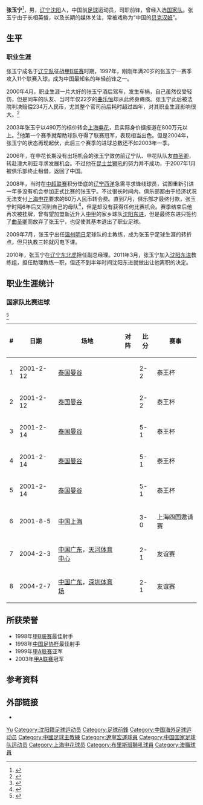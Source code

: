 {{Otheruses|other=名为张玉宁的其他人物|张玉宁}}
{{Football player infobox
| playername =张玉宁
| image =
| fullname= 张玉宁
| englishfullname = Zhang Yuning
| nickname = 玉面杀手、酷盖、老黑
| dateofbirth = {{birth date and age|1977|5|25}}
| cityofbirth = [[辽宁|辽宁]][[沈阳|沈阳]]
| countryofbirth = {{CHN}}
| height= {{height|m=1.86}}
| currentclub= 已退役
| position =前锋
| youthyears= 1985-93
| youthclubs= 辽宁
| years =1994-02<br/>1995<br/>2003-08<br/>2006-07<br/>2008
| clubs = {{flagicon|CHN}} [[辽宁足球俱乐部|辽宁]]<br/>→{{flagicon|CHN}}北京首钢 <br>{{flagicon|CHN}} [[上海申花|上海申花]]<br> →{{flagicon|AUS}} [[昆士兰狮吼足球俱乐部|昆士兰狮吼]]''(租借)''<br/>{{flagicon|CHN}} [[辽宁足球俱乐部|辽宁]]
| caps(goals) = 73 (34) <br/>? (?)<br/>53 (21)<br/>6 (0)<br/>0 (0)
|  manageryears1 = 2009
|  managerclubs1 = [[温州明日|温州明日]]
|  manageryears2 = 2010
|  managerclubs2 = [[辽宁宏运|辽宁宏运]]（副总经理）
|  manageryears3 = 2011
|  managerclubs3 = [[沈阳东进|沈阳东进]]（助理教练）
|  manageryears4 = 2014
|  managerclubs4 = [[福建超越|福建超越]]
| nationalyears = 2001-04
| nationalteam = {{fb|CHN}}
| nationalcaps(goals) = 24 (8)
}}
'''张玉宁'''{{BD|1977年|5月25日|||Z}}<ref>{{Cite web |url=http://sports.ifeng.com/gnzq/detail_2012_11/29/19661630_0.shtml |title=老甲A趣谈：四大国脚年龄有变 |access-date=2012-12-03 |archive-date=2019-08-22 |archive-url=https://web.archive.org/web/20190822133341/http://sports.ifeng.com/gnzq/detail_2012_11/29/19661630_0.shtml }}</ref>，男，[[辽宁|辽宁]][[沈阳|沈阳]]人，中国前[[足球|足球]]运动员，司职前锋，曾经入选[[中国国家足球队|国家队]]。张玉宁由于长相英俊，以及长期的媒体关注，常被戏称为“中国的[[大卫·贝克汉姆|贝克汉姆]]”。

== 生平 ==
=== 职业生涯 ===
张玉宁成名于[[辽宁足球俱乐部|辽宁队]]征战[[甲B联赛|甲B联赛]]时期，1997年，刚刚年满20岁的张玉宁一赛季攻入11个联赛入球，成为中国最知名的年轻前锋之一。

2000年4月，职业生涯一片大好的张玉宁酒后驾车，发生车祸，自己虽然仅受轻伤，但是同车的队友、当时年仅22岁的[[曲乐恒|曲乐恒]]却从此终身瘫痪。张玉宁此后被法院判决赔偿234万人民币，尤其整个官司前后耗时超过四年，对其职业生涯影响很大。<ref>{{cite news|url=http://sports.people.com.cn/GB/22134/22140/6418973.html|title=国内足坛十大陨落天才：车祸毁掉张玉宁|date=2007-10-23|accessdate=2008-07-12|archive-date=2016-03-04|archive-url=https://web.archive.org/web/20160304055612/http://sports.people.com.cn/GB/22134/22140/6418973.html}}</ref>

2003年张玉宁以490万的标价转会[[上海申花|上海申花]]，且实际身价据报道在800万元以上。<ref>{{cite news|url=http://sports.sina.com.cn/j/2003-01-11/0007377986.shtml|title=申花千万元正式签下张玉宁 酷哥成自由转会第一人|publisher=新浪体育|date=2003-01-11|accessdate=2009-05-01|archive-date=2011-09-25|archive-url=https://web.archive.org/web/20110925104734/http://sports.sina.com.cn/j/2003-01-11/0007377986.shtml|dead-url=no}}</ref>他第一个赛季就帮助球队夺得了联赛冠军，表现相当出色。但是2004年，张玉宁的状态再现起伏，此后三个赛季的进球总数还不如2003年一季。

2006年，在申花长期没有出场机会的张玉宁效仿前辽宁队、申花队队友[[曲圣卿|曲圣卿]]，转赴澳大利亚寻求发展机会。不过他在[[昆士兰狮吼足球俱乐部|昆士兰狮吼]]的努力并不成功，于2007年1月被俱乐部终止租借，返回了中国。

2008年，当时在[[中超联赛|中超联赛]]积分垫底的[[辽宁足球俱乐部|辽宁西洋]]急需寻求锋线球员，试图重新引进一年多没有机会参加正式比赛的张玉宁。不过很长时间内，俱乐部都由于经济状况无法支付[[上海申花|上海申花]]要求的60万人民币转会费。直到7月，俱乐部才最终付款，张玉宁时隔6年后又回到自己的母队<ref>{{cite news|url=http://sports.sina.com.cn/j/2008-07-11/01173777120.shtml|title=张玉宁周末可能会登场 玉面杀手时隔两年重返中超|publisher=京华时报|date=2008-07-11|accessdate=2008-07-12|archive-date=2019-08-20|archive-url=https://web.archive.org/web/20190820043059/http://sports.sina.com.cn/j/2008-07-11/01173777120.shtml}}</ref>，但是却没有获得任何比赛机会。赛季结束后他再次被挂牌，曾有望加盟新近升入[[中国足球甲级联赛|中甲]]的家乡球队[[沈阳东进|沈阳东进]]，但是最终东进只签约了[[曲圣卿|曲圣卿]]而放弃了张玉宁，也促使其基本退出了职业足球。

2009年7月，张玉宁出任[[温州明日|温州明日]]足球队的主教练，成为张玉宁足球生涯的转折点，但只执教三轮就闪电下课。

2010年，张玉宁在[[辽宁东北虎足球俱乐部|辽宁东北虎]]担任副总经理。2011年3月，张玉宁加入[[沈阳东进|沈阳东进]]教练组，担任助理教练一职，但还不到半年时间沈阳东进就做出让他离职的决定。

== 职业生涯统计 ==
=== 国家队比赛进球 ===
{{updated|2004-5-1}}<ref>{{zh-hans}}{{cite web | publisher =  | title = 中国国家足球队数据库 - 张玉宁 | url = http://teamchina.freehostia.com/player.php?id=zhangyuning | author =  | accessdate = 2012年7月5日 | archive-date = 2019年8月21日 | archive-url = https://web.archive.org/web/20190821180359/http://teamchina.freehostia.com/player.php?id=zhangyuning }}</ref>
{| class="wikitable" style="text-align: left;"
!#!!日期!!场地!!对阵!!比分!!赛事
|-
|1||2001-2-12||[[泰国|泰国]][[曼谷|曼谷]]||{{fb|SWE}}||2-2||泰王杯
|-
|2||2001-2-12||[[泰国|泰国]][[曼谷|曼谷]]||{{fb|SWE}}||2-2||泰王杯
|-
|3||2001-2-14||[[泰国|泰国]][[曼谷|曼谷]]||{{fb|THA}}||5-1||泰王杯
|-
|4||2001-2-14||[[泰国|泰国]][[曼谷|曼谷]]||{{fb|THA}}||5-1||泰王杯
|-
|5||2001-2-14||[[泰国|泰国]][[曼谷|曼谷]]||{{fb|THA}}||5-1||泰王杯
|-
|6||2001-8-5||[[中国|中国]][[上海|上海]]||{{fb|TRI}}||3-0||上海四国邀请赛
|-
|7||2004-2-3||[[中国|中国]][[广东|广东]]，[[天河体育中心|天河体育中心]]||{{fb|FIN}}||2-1||友谊赛
|-
|8||2004-2-7||[[中国|中国]][[广东|广东]]，[[深圳体育场|深圳体育场]]||{{fb|FIN}}||2-1||友谊赛
|}

== 所获荣誉 ==
* 1998年[[甲B联赛|甲B联赛]]最佳射手
* 1998年[[中国足协杯|中国足协杯]]最佳射手
* 1999年[[甲A联赛|甲A联赛]]亚军
* 2003年[[甲A联赛|甲A联赛]]冠军

== 参考资料 ==
{{reflist}}

== 外部链接 ==
* {{Sinaweibo|yuningzhang}}

{{中国足协杯最佳射手}}
{{2014年中乙分类名单福建超越}}

{{Authority control}}
{{DEFAULTSORT:ZHANG Yuning}}
[[Category:张姓|Yu]]
[[Category:沈阳籍足球运动员|Category:沈阳籍足球运动员]]
[[Category:足球前鋒|Category:足球前鋒]]
[[Category:中国海外足球运动员|Category:中国海外足球运动员]]
[[Category:中國足球主教練|Category:中國足球主教練]]
[[Category:遼寧宏運球員|Category:遼寧宏運球員]]
[[Category:中国国家足球队运动员|Category:中国国家足球队运动员]]
[[Category:上海申花球员|Category:上海申花球员]]
[[Category:布里斯班獅吼球員|Category:布里斯班獅吼球員]]
[[Category:澳職球員|Category:澳職球員]]